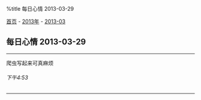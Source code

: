 %title 每日心情 2013-03-29

[[../../../index|首页]] - [[../index|2013年]] - [[index|2013-03]]
==每日心情 2013-03-29==
----
爬虫写起来可真麻烦
======下午4:53======
----
